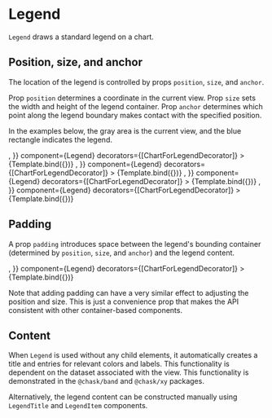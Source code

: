 
# Legend

<Meta title="Core/Components/Legend" />

`Legend` draws a standard legend on a chart.

<ArgsTable of={Legend} />

## Position, size, and anchor

The location of the legend is controlled by props `position`, `size`, and `anchor`.

Prop `position` determines a coordinate in the current view. Prop `size` sets the width and height of the legend container. Prop `anchor` determines which point along the legend boundary makes contact with the specified position.

In the examples below, the gray area is the current view, and the blue rectangle indicates the legend.

<Canvas>
    <Story
        name="right, anchored middle-left"
        args={{
            position: [240, 70],
            size: [60, 80],
            units: 'absolute',
            anchor: [0, 0.5],
            children: <Rectangle x={0} y={0} width={60} height={80} style={{ fill: '#aabbee' }} />,
        }}
        component={Legend}
        decorators={[ChartForLegendDecorator]}
    >
        {Template.bind({})}
    </Story>
    <Story
        name="bottom-right, anchored bottom-left"
        args={{
            position: [240, 140],
            size: [60, 80],
            units: 'absolute',
            anchor: [0, 1],
            children: <Rectangle x={0} y={0} width={60} height={80} style={{ fill: '#aabbee' }} />,
        }}
        component={Legend}
        decorators={[ChartForLegendDecorator]}
    >
        {Template.bind({})}
    </Story>
    <Story
        name="bottom-right, anchored bottom-right"
        args={{
            position: [240, 140],
            size: [60, 80],
            units: 'absolute',
            anchor: [1, 1],
            children: <Rectangle x={0} y={0} width={60} height={80} style={{ fill: '#aabbee' }} />,
        }}
        component={Legend}
        decorators={[ChartForLegendDecorator]}
    >
        {Template.bind({})}
    </Story>
    <Story
        name="bottom, anchored top"
        args={{
            position: [120, 140],
            size: [140, 60],
            units: 'absolute',
            anchor: [0.5, 0],
            children: <Rectangle x={0} y={0} width={140} height={60} style={{ fill: '#aabbee' }} />,
        }}
        component={Legend}
        decorators={[ChartForLegendDecorator]}
    >
        {Template.bind({})}
    </Story>
</Canvas>

## Padding

A prop `padding` introduces space between the legend's bounding container (determined by `position`, `size`, and `anchor`) and the legend content.

<Canvas>
    <Story
        name="right, with padding"
        args={{
            position: [240, 70],
            size: [60, 80],
            units: 'absolute',
            anchor: [0, 0.5],
            padding: [0, 12, 0, 12],
            children: <Rectangle x={0} y={0} width={60} height={80} style={{ fill: '#aabbee' }} />,
        }}
        component={Legend}
        decorators={[ChartForLegendDecorator]}
    >
        {Template.bind({})}
    </Story>
</Canvas>

Note that adding padding can have a very similar effect to adjusting the position and size. This is just a convenience prop that makes the API consistent with other container-based components.

## Content

When `Legend` is used without any child elements, it automatically creates a title and entries for relevant colors and labels. This functionality is dependent on the dataset associated with the view. This functionality is demonstrated in the `@chask/band` and `@chask/xy` packages.

Alternatively, the legend content can be constructed manually using `LegendTitle` and `LegendItem` components.

